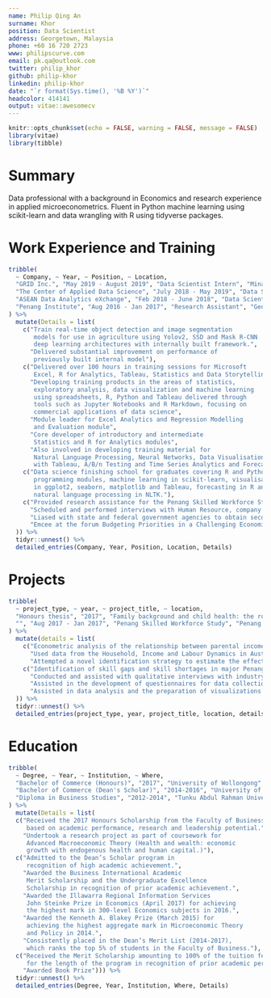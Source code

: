```yaml
---
name: Philip Qing An 
surname: Khor
position: Data Scientist
address: Georgetown, Malaysia
phone: +60 16 720 2723
www: philipscurve.com
email: pk.qa@outlook.com
twitter: philip_khor
github: philip-khor
linkedin: philip-khor
date: "`r format(Sys.time(), '%B %Y')`"
headcolor: 414141
output: vitae::awesomecv
---
```


```r
knitr::opts_chunk$set(echo = FALSE, warning = FALSE, message = FALSE)
library(vitae)
library(tibble)
```

# Summary

Data professional with a background in Economics and research experience in applied microeconometrics. Fluent in Python machine learning using scikit-learn and data wrangling with R using tidyverse packages.

# Work Experience and Training 

```r
tribble(
  ~ Company, ~ Year, ~ Position, ~ Location, 
  "GRID Inc.", "May 2019 - August 2019", "Data Scientist Intern", "Minato-ku, Tokyo",
  "The Center of Applied Data Science", "July 2018 - May 2019", "Data Scientist Associate", "Bangsar South, Kuala Lumpur",
  "ASEAN Data Analytics eXchange", "Feb 2018 - June 2018", "Data Scientist Trainee", "Bangsar South, Kuala Lumpur", 
  "Penang Institute", "Aug 2016 - Jan 2017", "Research Assistant", "George Town, Penang"
) %>% 
  mutate(Details = list(
    c("Train real-time object detection and image segmentation
       models for use in agriculture using Yolov2, SSD and Mask R-CNN
       deep learning architectures with internally built framework.", 
      "Delivered substantial improvement on performance of
       previously built internal model"), 
    c("Delivered over 100 hours in training sessions for Microsoft 
       Excel, R for Analytics, Tableau, Statistics and Data Storytelling", 
      "Developing training products in the areas of statistics, 
       exploratory analysis, data visualization and machine learning 
       using spreadsheets, R, Python and Tableau delivered through 
       tools such as Jupyter Notebooks and R Markdown, focusing on 
       commercial applications of data science",
      "Module leader for Excel Analytics and Regression Modelling 
       and Evaluation module",
      "Core developer of introductory and intermediate 
       Statistics and R for Analytics modules",
      "Also involved in developing training material for 
       Natural Language Processing, Neural Networks, Data Visualisation 
       with Tableau, A/B/n Testing and Time Series Analytics and Forecasting modules"), 
    c("Data science finishing school for graduates covering R and Python 
       programming modules, machine learning in scikit-learn, visualisation 
       in ggplot2, seaborn, matplotlib and Tableau, forecasting in R and 
       natural language processing in NLTK."), 
    c("Provided research assistance for the Penang Skilled Workforce Study project, which identifies skills shortages and skill gaps in key economic sectors in Penang.",
      "Scheduled and performed interviews with Human Resource, company executives and other governmental and non- governmental stakeholders.", 
      "Liased with state and federal government agencies to obtain secondary data.", 
      "Emcee at the forum Budgeting Priorities in a Challenging Economic Environment (Nov 2016).")
  )) %>% 
  tidyr::unnest() %>% 
  detailed_entries(Company, Year, Position, Location, Details)
```

# Projects 

```r
tribble(
  ~ project_type, ~ year, ~ project_title, ~ location, 
  "Honours thesis", "2017", "Family background and child health: the role of socioeconomic status and skills", "University of Wollongong", 
  "", "Aug 2017 - Jan 2017", "Penang Skilled Workforce Study", "Penang Institute"
) %>% 
  mutate(details = list(
    c("Econometric analysis of the relationship between parental income and child health status in Australia using two large Australian longitudinal datasets.", 
      "Used data from the Household, Income and Labour Dynamics in Australia Survey (HILDA) and the Longitudinal Study of Australian Children (LSAC) to replicate prior longitudinal results on the effect of parental income on child health", 
      "Attempted a novel identification strategy to estimate the effect of parental resources on child health"), 
    c("Identification of skill gaps and skill shortages in major Penang economic sectors.", 
      "Conducted and assisted with qualitative interviews with industry stakeholders and human resource personnel", 
      "Assisted in the development of questionnaires for data collection and development of strategies to improve response rates", 
      "Assisted in data analysis and the preparation of visualizations for the report")
  )) %>% 
  tidyr::unnest() %>% 
  detailed_entries(project_type, year, project_title, location, details)
```

\newpage 

# Education

```r
tribble(
  ~ Degree, ~ Year, ~ Institution, ~ Where, 
  "Bachelor of Commerce (Honours)", "2017", "University of Wollongong", "NSW, Australia",
  "Bachelor of Commerce (Dean's Scholar)", "2014-2016", "University of Wollongong", "NSW, Australia",
  "Diploma in Business Studies", "2012-2014", "Tunku Abdul Rahman University College", "George Town, Penang"
) %>% 
  mutate(Details = list(
  c("Received the 2017 Honours Scholarship from the Faculty of Business 
     based on academic performance, research and leadership potential.", 
    "Undertook a research project as part of coursework for 
     Advanced Macroeconomic Theory (Health and wealth: economic 
     growth with endogenous health and human capital.)"), 
  c("Admitted to the Dean’s Scholar program in 
     recognition of high academic achievement.", 
    "Awarded the Business International Academic
     Merit Scholarship and the Undergraduate Excellence 
     Scholarship in recognition of prior academic achievement.", 
    "Awarded the Illawarra Regional Information Services 
     John Steinke Prize in Economics (April 2017) for achieving 
     the highest mark in 300-level Economics subjects in 2016.", 
    "Awarded the Kenneth A. Blakey Prize (March 2015) for 
     achieving the highest aggregate mark in Microeconomic Theory
     and Policy in 2014.", 
    "Consistently placed in the Dean’s Merit List (2014-2017), 
     which ranks the top 5% of students in the Faculty of Business."), 
  c("Received the Merit Scholarship amounting to 100% of the tuition fees 
     for the length of the program in recognition of prior academic performance", 
    "Awarded Book Prize"))) %>% 
  tidyr::unnest() %>% 
  detailed_entries(Degree, Year, Institution, Where, Details)
```




